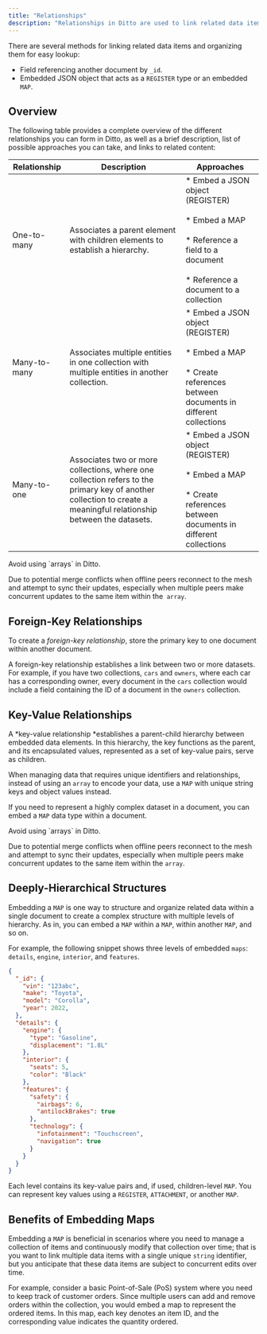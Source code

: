 ```yaml
---
title: "Relationships"
description: "Relationships in Ditto are used to link related data items and organize them for easy lookup."
---
```


There are several methods for linking related data items and organizing them for easy lookup:

- Field referencing another document by `_id`.
- Embedded JSON object that acts as a `REGISTER` type or an embedded `MAP`.

## Overview

The following table provides a complete overview of the different relationships you can form in Ditto, as well as a brief description, list of possible approaches you can take, and links to related content:

| **Relationship** | **Description** | **Approaches** |
| --- | --- | --- |
| One-to-many | Associates a parent element with children elements to establish a hierarchy. | * Embed a JSON object (REGISTER)<br/>    <br/>* Embed a MAP<br/>    <br/>* Reference a field to a document<br/>    <br/>* Reference a document to a collection |
| Many-to-many | Associates multiple entities in one collection with multiple entities in another collection. | * Embed a JSON object (REGISTER)<br/>    <br/>* Embed a MAP<br/>    <br/>* Create references between documents in different collections |
| Many-to-one | Associates two or more collections, where one collection refers to the primary key of another collection to create a meaningful relationship between the datasets. | * Embed a JSON object (REGISTER)<br/>    <br/>* Embed a MAP<br/>    <br/>* Create references between documents in different collections |
<Warning>
Avoid using `arrays` in Ditto.

Due to potential merge conflicts when offline peers reconnect to the mesh and attempt to sync their updates, especially when multiple peers make concurrent updates to the same item within the` array`.
</Warning>
## Foreign-Key Relationships

To create a *foreign-key relationship*, store the primary key to one document within another document.

A foreign-key relationship establishes a link between two or more datasets. For example, if you have two collections, `cars` and `owners`, where each car has a corresponding owner, every document in the `cars` collection would include a field containing the ID of a document in the `owners` collection.

## Key-Value Relationships

A *key-value relationship *establishes a parent-child hierarchy between embedded data elements. In this hierarchy, the key functions as the parent, and its encapsulated values, represented as a set of key-value pairs, serve as children.


When managing data that requires unique identifiers and relationships, instead of using an `array` to encode your data, use a `MAP` with unique string keys and object values instead.

If you need to represent a highly complex dataset in a document, you can embed a `MAP` data type within a document.


<Warning>
Avoid using `arrays` in Ditto.

Due to potential merge conflicts when offline peers reconnect to the mesh and attempt to sync their updates, especially when multiple peers make concurrent updates to the same item within the `array`.

</Warning>

## Deeply-Hierarchical Structures

Embedding a `MAP` is one way to structure and organize related data within a single document to create a complex structure with multiple levels of hierarchy. As in, you can embed a `MAP` within a `MAP`, within another `MAP`, and so on.

For example, the following snippet shows three levels of embedded `maps`: `details`, `engine`, `interior`, and `features`.

```json JSON
{
  "_id": {
    "vin": "123abc",
    "make": "Toyota",
    "model": "Corolla",
    "year": 2022,
  },
  "details": {
    "engine": {
      "type": "Gasoline",
      "displacement": "1.8L"
    },
    "interior": {
      "seats": 5,
      "color": "Black"
    },
    "features": {
      "safety": {
        "airbags": 6,
        "antilockBrakes": true
      },
      "technology": {
        "infotainment": "Touchscreen",
        "navigation": true
      }
    }
  }
}

```

Each level contains its key-value pairs and, if used, children-level `MAP`. You can represent key values using a `REGISTER`, `ATTACHMENT`, or another `MAP`. 

## Benefits of Embedding Maps

Embedding a `MAP` is beneficial in scenarios where you need to manage a collection of items and continuously modify that collection over time; that is you want to link multiple data items with a single unique `string` identifier, but you anticipate that these data items are subject to concurrent edits over time.

For example, consider a basic Point-of-Sale (PoS) system where you need to keep track of customer orders. Since multiple users can add and remove orders within the collection, you would embed a map to represent the ordered items. In this map, each key denotes an item ID, and the corresponding value indicates the quantity ordered.

